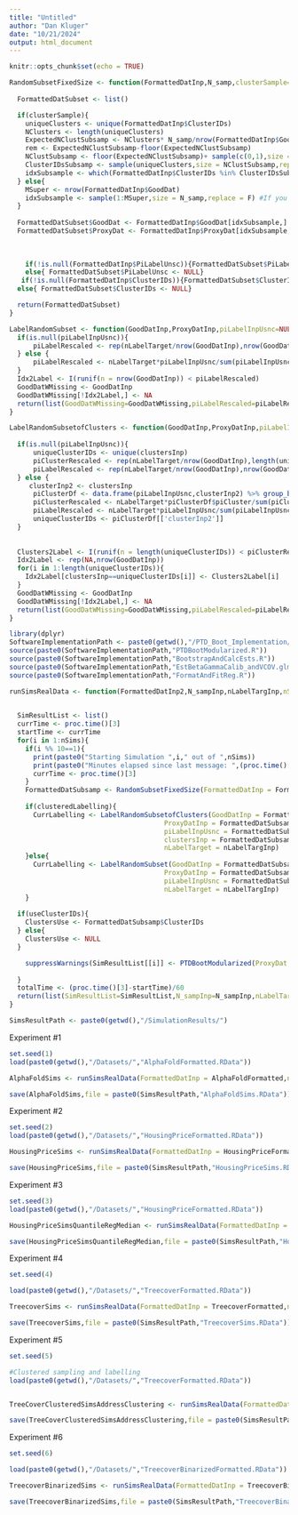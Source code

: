 ```yaml
---
title: "Untitled"
author: "Dan Kluger"
date: "10/21/2024"
output: html_document
---
```


```r
knitr::opts_chunk$set(echo = TRUE)
```




```r
RandomSubsetFixedSize <- function(FormattedDatInp,N_samp,clusterSample=F){
  
  FormattedDatSubset <- list()

  if(clusterSample){
    uniqueClusters <- unique(FormattedDatInp$ClusterIDs)
    NClusters <- length(uniqueClusters)
    ExpectedNClustSubsamp <- NClusters* N_samp/nrow(FormattedDatInp$GoodDat)
    rem <- ExpectedNClustSubsamp-floor(ExpectedNClustSubsamp)
    NClustSubsamp <- floor(ExpectedNClustSubsamp)+ sample(c(0,1),size = 1,prob = c(1-rem,rem))
    ClusterIDsSubsamp <- sample(uniqueClusters,size = NClustSubsamp,replace = F)
    idxSubsample <- which(FormattedDatInp$ClusterIDs %in% ClusterIDsSubsamp)
  } else{
    MSuper <- nrow(FormattedDatInp$GoodDat)
    idxSubsample <- sample(1:MSuper,size = N_samp,replace = F) #If you sample with replacement simulations should have more precise coverage
  }
  
  FormattedDatSubset$GoodDat <- FormattedDatInp$GoodDat[idxSubsample,]
  FormattedDatSubset$ProxyDat <- FormattedDatInp$ProxyDat[idxSubsample,]
  
  
  
    if(!is.null(FormattedDatInp$PiLabelUnsc)){FormattedDatSubset$PiLabelUnsc <- FormattedDatInp$PiLabelUnsc[idxSubsample]} 
    else{ FormattedDatSubset$PiLabelUnsc <- NULL}
   if(!is.null(FormattedDatInp$ClusterIDs)){FormattedDatSubset$ClusterIDs <- FormattedDatInp$ClusterIDs[idxSubsample]} 
  else{ FormattedDatSubset$ClusterIDs <- NULL}

  return(FormattedDatSubset)
}
```


```r
LabelRandomSubset <- function(GoodDatInp,ProxyDatInp,piLabelInpUsnc=NULL,nLabelTarget){
  if(is.null(piLabelInpUsnc)){
      piLabelRescaled <- rep(nLabelTarget/nrow(GoodDatInp),nrow(GoodDatInp))
  } else {
      piLabelRescaled <- nLabelTarget*piLabelInpUsnc/sum(piLabelInpUsnc)
  }
  Idx2Label <- I(runif(n = nrow(GoodDatInp)) < piLabelRescaled)
  GoodDatWMissing <- GoodDatInp
  GoodDatWMissing[!Idx2Label,] <- NA
  return(list(GoodDatWMissing=GoodDatWMissing,piLabelRescaled=piLabelRescaled))
}
```

```r
LabelRandomSubsetofClusters <- function(GoodDatInp,ProxyDatInp,piLabelInpUsnc=NULL,clustersInp,nLabelTarget){
  
  if(is.null(piLabelInpUsnc)){
      uniqueClusterIDs <- unique(clustersInp)
      piClusterRescaled <- rep(nLabelTarget/nrow(GoodDatInp),length(uniqueClusterIDs))
      piLabelRescaled <- rep(nLabelTarget/nrow(GoodDatInp),nrow(GoodDatInp))
  } else {
     clusterInp2 <- clustersInp
      piClusterDf <- data.frame(piLabelInpUsnc,clusterInp2) %>% group_by(clusterInp2) %>% summarise(piCluster=mean(piLabelInpUsnc),ClusterSize=n())
      piClusterRescaled <- nLabelTarget*piClusterDf$piCluster/sum(piClusterDf$piCluster*piClusterDf$ClusterSize)
      piLabelRescaled <- nLabelTarget*piLabelInpUsnc/sum(piLabelInpUsnc)
      uniqueClusterIDs <- piClusterDf[['clusterInp2']]
  }
  
  
  Clusters2Label <- I(runif(n = length(uniqueClusterIDs)) < piClusterRescaled)
  Idx2Label <- rep(NA,nrow(GoodDatInp))
  for(i in 1:length(uniqueClusterIDs)){
    Idx2Label[clustersInp==uniqueClusterIDs[i]] <- Clusters2Label[i]
  }
  GoodDatWMissing <- GoodDatInp
  GoodDatWMissing[!Idx2Label,] <- NA
  return(list(GoodDatWMissing=GoodDatWMissing,piLabelRescaled=piLabelRescaled))
}
```



```r
library(dplyr)
SoftwareImplementationPath <- paste0(getwd(),"/PTD_Boot_Implementation/")
source(paste0(SoftwareImplementationPath,"PTDBootModularized.R"))
source(paste0(SoftwareImplementationPath,"BootstrapAndCalcEsts.R"))
source(paste0(SoftwareImplementationPath,"EstBetaGammaCalib_andVCOV.glm.R"))
source(paste0(SoftwareImplementationPath,"FormatAndFitReg.R"))
```

```r
runSimsRealData <- function(FormattedDatInp2,N_sampInp,nLabelTargInp,nSims=100,regTypeInp="linear",outcomeVarName="Y",BootstrapSchemesInp=c("FullBootPercentile","QuickConvolution","CLTBased"),tuningSchemesInp=c("Optimal","Diagonal","None"),alphaInp=0.1,clusteredLabelling=F,useClusterIDs=F,tauForQuantileReg=NULL){

  
  SimResultList <- list()
  currTime <- proc.time()[3]
  startTime <- currTime
  for(i in 1:nSims){
    if(i %% 10==1){ 
      print(paste0("Starting Simulation ",i," out of ",nSims))
      print(paste0("Minutes elapsed since last message: ",(proc.time()[3]-currTime)/60))
      currTime <- proc.time()[3]
    }
    FormattedDatSubsamp <- RandomSubsetFixedSize(FormattedDatInp = FormattedDatInp2,N_samp = N_sampInp,clusterSample = clusteredLabelling)
    
    if(clusteredLabelling){
      CurrLabelling <- LabelRandomSubsetofClusters(GoodDatInp = FormattedDatSubsamp$GoodDat,
                                       ProxyDatInp = FormattedDatSubsamp$ProxyDat,
                                       piLabelInpUsnc = FormattedDatSubsamp$PiLabelUnsc,
                                       clustersInp = FormattedDatSubsamp$ClusterIDs,
                                       nLabelTarget = nLabelTargInp)
    }else{
      CurrLabelling <- LabelRandomSubset(GoodDatInp = FormattedDatSubsamp$GoodDat,
                                       ProxyDatInp = FormattedDatSubsamp$ProxyDat,
                                       piLabelInpUsnc = FormattedDatSubsamp$PiLabelUnsc,
                                       nLabelTarget = nLabelTargInp)
    }
    
  if(useClusterIDs){
    ClustersUse <- FormattedDatSubsamp$ClusterIDs
  } else{
    ClustersUse <- NULL
  }

    suppressWarnings(SimResultList[[i]] <- PTDBootModularized(ProxyDat = FormattedDatSubsamp$ProxyDat,GoodDat = CurrLabelling$GoodDatWMissing,PiLabel = CurrLabelling$piLabelRescaled,clusterID=ClustersUse ,BootstrapScheme=BootstrapSchemesInp,nBootInference = 2000,nBootTune = 0,TuningScheme = tuningSchemesInp,RegType = regTypeInp,OutcomeVarName = outcomeVarName,alpha = alphaInp,tauQuantReg = tauForQuantileReg)) 
    
  }
  totalTime <- (proc.time()[3]-startTime)/60
  return(list(SimResultList=SimResultList,N_sampInp=N_sampInp,nLabelTargInp=nLabelTargInp,RegTypeUsed=regTypeInp,alphaUsed=alphaInp,tauForQuantileRegUsed=tauForQuantileReg,totalTime=totalTime)) 
}
```


```r
SimsResultPath <- paste0(getwd(),"/SimulationResults/")

```


Experiment #1
```r
set.seed(1)
load(paste0(getwd(),"/Datasets/","AlphaFoldFormatted.RData"))

AlphaFoldSims <- runSimsRealData(FormattedDatInp = AlphaFoldFormatted,nSims = 500,N_sampInp = 7500,nLabelTargInp = 1000,regTypeInp = "logistic",outcomeVarName = "IDR",BootstrapSchemesInp = c("FullBootPercentile","QuickConvolution","CLTBased"))

save(AlphaFoldSims,file = paste0(SimsResultPath,"AlphaFoldSims.RData"))
```


Experiment #2
```r
set.seed(2)
load(paste0(getwd(),"/Datasets/","HousingPriceFormatted.RData"))

HousingPriceSims <- runSimsRealData(FormattedDatInp = HousingPriceFormatted,nSims = 500,N_sampInp = 5000,nLabelTargInp = 500,regTypeInp = "linear",outcomeVarName = "HousingPrice",BootstrapSchemesInp = c("FullBootPercentile","QuickConvolution","CLTBased"))

save(HousingPriceSims,file = paste0(SimsResultPath,"HousingPriceSims.RData"))
```


Experiment #3
```r
set.seed(3)
load(paste0(getwd(),"/Datasets/","HousingPriceFormatted.RData"))

HousingPriceSimsQuantileRegMedian <- runSimsRealData(FormattedDatInp = HousingPriceFormatted,nSims = 500,N_sampInp = 5000,nLabelTargInp = 1000,regTypeInp = "Quantile Regression",outcomeVarName = "HousingPrice",BootstrapSchemesInp = c("QuickConvolution","FullBootPercentile"),tauForQuantileReg = 0.5)

save(HousingPriceSimsQuantileRegMedian,file = paste0(SimsResultPath,"HousingPriceSimsQuantileRegMedian.RData"))

```

Experiment #4
```r
set.seed(4)

load(paste0(getwd(),"/Datasets/","TreecoverFormatted.RData"))

TreecoverSims <- runSimsRealData(FormattedDatInp = TreecoverFormatted,nSims = 500,N_sampInp = 5000,nLabelTargInp = 500,regTypeInp = "linear",outcomeVarName = "Treecover",BootstrapSchemesInp = c("FullBootPercentile","QuickConvolution","CLTBased"))

save(TreecoverSims,file = paste0(SimsResultPath,"TreecoverSims.RData"))
```

Experiment #5
```r
set.seed(5)

#Clustered sampling and labelling
load(paste0(getwd(),"/Datasets/","TreecoverFormatted.RData"))


TreeCoverClusteredSimsAddressClustering <- runSimsRealData(FormattedDatInp = TreecoverFormatted,nSims = 500,N_sampInp = 10000,nLabelTargInp = 1000,regTypeInp = "linear",outcomeVarName = "Treecover",clusteredLabelling = T,useClusterIDs = T,BootstrapSchemesInp = c("QuickConvolution","FullBootPercentile"))

save(TreeCoverClusteredSimsAddressClustering,file = paste0(SimsResultPath,"TreecoverSimsWithClustering.RData"))
```

Experiment #6
```r
set.seed(6)

load(paste0(getwd(),"/Datasets/","TreecoverBinarizedFormatted.RData"))

TreecoverBinarizedSims <- runSimsRealData(FormattedDatInp = TreecoverBinarizedFormatted,nSims = 500,N_sampInp = 8000,nLabelTargInp = 1000,regTypeInp = "logistic",outcomeVarName = "Forest",BootstrapSchemesInp = c("FullBootPercentile","QuickConvolution","CLTBased"))

save(TreecoverBinarizedSims,file = paste0(SimsResultPath,"TreecoverBinarizedSims.RData"))
```





